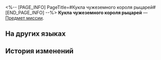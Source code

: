 <%-- [PAGE_INFO]
PageTitle=#Кукла чужеземного короля рыцарей#
[END_PAGE_INFO] --%>
{{Предмет Инфобокс
|id          = 140575
|Изображение = Предмет Кукла чужеземного короля рыцарей.png
|Тип         = Предмет миссии
|Инвентарь   = Миссии
|Редкость    = 3
|Эффект      = 
|Описание    = Сущность воспоминаний, которую вы унесли из грёз. Кукла, с усердием созданная мастером из далёкой страны в честь короля. Пусть внешне она и не очень походит на настоящего короля, а качество изготовления оставляет желать лучшего, но это именно то, что герои оставляют потомкам: в этой грубой вещице есть душа.
}}
{{Описание|''- Тебе не кажется, что если долго смотреть на куклу, у неё словно появляется душа?''<br />''- Мне кажется, что она сейчас мою душу похитит!''}}
'''Кукла чужеземного короля рыцарей''' — [[Предмет миссии]].

==На других языках==
{{На других языках
|en   = Outlander King of Knights Puppet
|zhs  = 异乡的骑士王木偶
|zht  = 異鄉的騎士王木偶
|ja   = 異郷の騎士王の人形
|ko   = 이방의 기사왕 목각인형
|es   = Figurilla del rey de los caballeros de otra tierra
|fr   = Figurine du Roi des chevaliers d'une autre terre
|ru   = Кукла чужеземного короля рыцарей
|th   = หุ่นไม้ กษัตริย์แห่งอัศวินจากต่างแดน
|vi   = Con Rối Vua Kỵ Sĩ Phương Xa
|de   = Puppe eines fremden Königs der Ritter
|id   = Boneka Raja Kesatria dari Negeri Asing
|pt   = Marionete do Rei dos Cavaleiros de Outro Mundo
}}

==История изменений==
{{История изменений|3.5}}